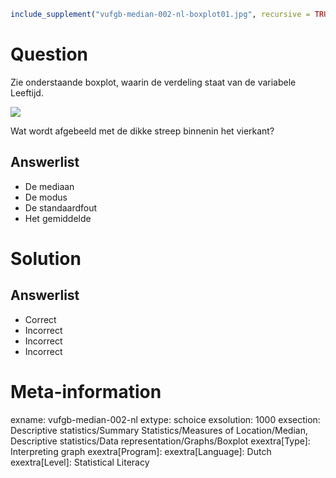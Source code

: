 ```{r, echo = FALSE, results = "hide"}
include_supplement("vufgb-median-002-nl-boxplot01.jpg", recursive = TRUE)
```

Question
========

Zie onderstaande boxplot, waarin de verdeling staat van de variabele Leeftijd. 

![](vufgb-median-002-nl-boxplot01.jpg)

Wat wordt afgebeeld met de dikke streep binnenin het vierkant?
  
Answerlist
----------
* De mediaan
* De modus 
* De standaardfout
* Het gemiddelde

Solution
========

Answerlist
----------
* Correct
* Incorrect
* Incorrect
* Incorrect

Meta-information
================
exname: vufgb-median-002-nl
extype: schoice
exsolution: 1000
exsection: Descriptive statistics/Summary Statistics/Measures of Location/Median, Descriptive statistics/Data representation/Graphs/Boxplot
exextra[Type]: Interpreting graph
exextra[Program]: 
exextra[Language]: Dutch
exextra[Level]: Statistical Literacy